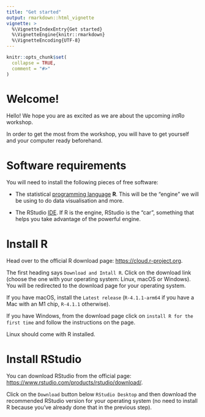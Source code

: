```yaml
---
title: "Get started"
output: rmarkdown::html_vignette
vignette: >
  %\VignetteIndexEntry{Get started}
  %\VignetteEngine{knitr::rmarkdown}
  %\VignetteEncoding{UTF-8}
---
```


```r
knitr::opts_chunk$set(
  collapse = TRUE,
  comment = "#>"
)
```

# Welcome!

Hello! We hope you are as excited as we are about the upcoming *intRo* workshop.

In order to get the most from the workshop, you will have to get yourself and your computer ready beforehand.

# Software requirements

You will need to install the following pieces of free software:

- The statistical [programming language](https://www.codecademy.com/resources/blog/programming-languages/) **R**. This will be the "engine" we will be using to do data visualisation and more.

- The RStudio [IDE](https://www.codecademy.com/articles/what-is-an-ide). If R is the engine, RStudio is the "car", something that helps you take advantage of the powerful engine.

# Install R

Head over to the official R download page: <https://cloud.r-project.org>.

The first heading says `Download and Intall R`. Click on the download link (choose the one with your operating system: Linux, macOS or Windows). You will be redirected to the download page for your operating system.

If you have macOS, install the `Latest release` (`R-4.1.1-arm64` if you have a Mac with an M1 chip, `R-4.1.1` otherwise).

If you have Windows, from the download page click on `install R for the first time` and follow the instructions on the page.

Linux should come with R installed.

# Install RStudio

You can download RStudio from the official page: <https://www.rstudio.com/products/rstudio/download/>.

Click on the `Download` button below `RStudio Desktop` and then download the recommended RStudio version for your operating system (no need to install R because you've already done that in the previous step).



